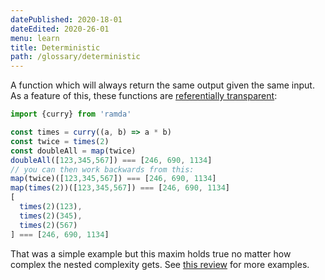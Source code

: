```yaml
---
datePublished: 2020-18-01
dateEdited: 2020-26-01
menu: learn
title: Deterministic
path: /glossary/deterministic
---
```


<Def of="Deterministic" parent="Function"/>

A function which will always return the same output given the same input. As a feature of this, these functions are [referentially transparent]:

```js
import {curry} from 'ramda'

const times = curry((a, b) => a * b)
const twice = times(2)
const doubleAll = map(twice)
doubleAll([123,345,567]) === [246, 690, 1134]
// you can then work backwards from this:
map(twice)([123,345,567]) === [246, 690, 1134]
map(times(2))([123,345,567]) === [246, 690, 1134]
[
  times(2)(123),
  times(2)(345),
  times(2)(567)
] === [246, 690, 1134]
```

That was a simple example but this maxim holds true no matter how complex the nested complexity gets. See [this review] for more examples.

[this review]: /review/ramda
[referentially transparent]: /glossary/referentially-transparent
